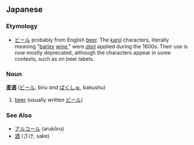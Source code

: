 ==Japanese==
===Etymology===
*[[ビール]] probably from English [[beer]]. The [[kanji]] characters, literally meaning "[[麦|barley]] [[酒|wine]]," were ''[[ateji]]'' applied during the 1600s. Their use is now mostly deprecated, although the characters appear in some contexts, such as on beer labels.

===Noun===
'''[[麦]][[酒]]''' ([[ビール]], bīru ''and'' [[ばくしゅ]], bakushu)

#[[beer]] (usually written [[ビール]])
===See Also===
*[[アルコール]] (arukōru)
*[[酒]] (さけ, sake)